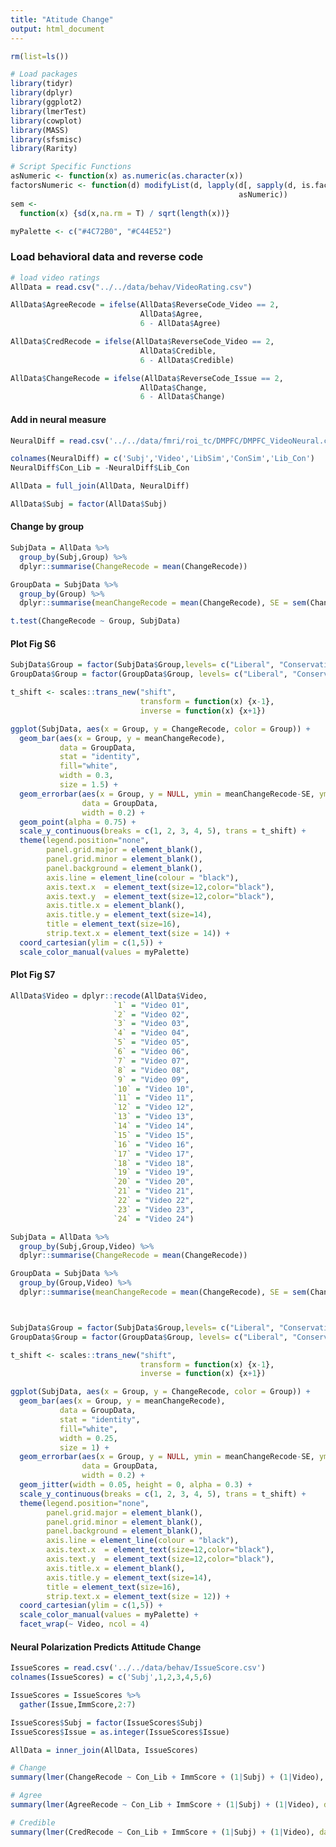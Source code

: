 ```yaml
---
title: "Atitude Change"
output: html_document
---
```


```r
rm(list=ls())

# Load packages
library(tidyr)
library(dplyr)
library(ggplot2)
library(lmerTest)
library(cowplot)
library(MASS)
library(sfsmisc)
library(Rarity)

# Script Specific Functions
asNumeric <- function(x) as.numeric(as.character(x))
factorsNumeric <- function(d) modifyList(d, lapply(d[, sapply(d, is.factor)],   
                                                   asNumeric))
sem <- 
  function(x) {sd(x,na.rm = T) / sqrt(length(x))}

myPalette <- c("#4C72B0", "#C44E52")

```

### Load behavioral data and reverse code
```r
# load video ratings
AllData = read.csv("../../data/behav/VideoRating.csv")

AllData$AgreeRecode = ifelse(AllData$ReverseCode_Video == 2, 
                             AllData$Agree,
                             6 - AllData$Agree)

AllData$CredRecode = ifelse(AllData$ReverseCode_Video == 2, 
                             AllData$Credible,
                             6 - AllData$Credible)

AllData$ChangeRecode = ifelse(AllData$ReverseCode_Issue == 2, 
                             AllData$Change,
                             6 - AllData$Change)
```

#### Add in neural measure
```r
NeuralDiff = read.csv('../../data/fmri/roi_tc/DMPFC/DMPFC_VideoNeural.csv', header = F)

colnames(NeuralDiff) = c('Subj','Video','LibSim','ConSim','Lib_Con')
NeuralDiff$Con_Lib = -NeuralDiff$Lib_Con

AllData = full_join(AllData, NeuralDiff)

AllData$Subj = factor(AllData$Subj)
```


#### Change by group
```r
SubjData = AllData %>% 
  group_by(Subj,Group) %>%
  dplyr::summarise(ChangeRecode = mean(ChangeRecode))

GroupData = SubjData %>%
  group_by(Group) %>%
  dplyr::summarise(meanChangeRecode = mean(ChangeRecode), SE = sem(ChangeRecode))

t.test(ChangeRecode ~ Group, SubjData)
```

#### Plot Fig S6
```r
SubjData$Group = factor(SubjData$Group,levels= c("Liberal", "Conservative"))
GroupData$Group = factor(GroupData$Group, levels= c("Liberal", "Conservative"))

t_shift <- scales::trans_new("shift",
                             transform = function(x) {x-1},
                             inverse = function(x) {x+1})

ggplot(SubjData, aes(x = Group, y = ChangeRecode, color = Group)) +
  geom_bar(aes(x = Group, y = meanChangeRecode),
           data = GroupData,
           stat = "identity",
           fill="white",
           width = 0.3,
           size = 1.5) +
  geom_errorbar(aes(x = Group, y = NULL, ymin = meanChangeRecode-SE, ymax = meanChangeRecode+SE, color = Group),
                data = GroupData,
                width = 0.2) + 
  geom_point(alpha = 0.75) +
  scale_y_continuous(breaks = c(1, 2, 3, 4, 5), trans = t_shift) +
  theme(legend.position="none",
        panel.grid.major = element_blank(),
        panel.grid.minor = element_blank(),
        panel.background = element_blank(),
        axis.line = element_line(colour = "black"),
        axis.text.x  = element_text(size=12,color="black"),
        axis.text.y  = element_text(size=12,color="black"),
        axis.title.x = element_blank(),
        axis.title.y = element_text(size=14),
        title = element_text(size=16),
        strip.text.x = element_text(size = 14)) +
  coord_cartesian(ylim = c(1,5)) + 
  scale_color_manual(values = myPalette)
```

#### Plot Fig S7
```r
AllData$Video = dplyr::recode(AllData$Video,
                       `1` = "Video 01",
                       `2` = "Video 02",
                       `3` = "Video 03",
                       `4` = "Video 04",
                       `5` = "Video 05",
                       `6` = "Video 06",
                       `7` = "Video 07",
                       `8` = "Video 08",
                       `9` = "Video 09",
                       `10` = "Video 10",
                       `11` = "Video 11",
                       `12` = "Video 12",
                       `13` = "Video 13",
                       `14` = "Video 14",
                       `15` = "Video 15",
                       `16` = "Video 16",
                       `17` = "Video 17",
                       `18` = "Video 18",
                       `19` = "Video 19",
                       `20` = "Video 20",
                       `21` = "Video 21",
                       `22` = "Video 22",
                       `23` = "Video 23",
                       `24` = "Video 24")

SubjData = AllData %>% 
  group_by(Subj,Group,Video) %>%
  dplyr::summarise(ChangeRecode = mean(ChangeRecode))

GroupData = SubjData %>%
  group_by(Group,Video) %>%
  dplyr::summarise(meanChangeRecode = mean(ChangeRecode), SE = sem(ChangeRecode))



SubjData$Group = factor(SubjData$Group,levels= c("Liberal", "Conservative"))
GroupData$Group = factor(GroupData$Group, levels= c("Liberal", "Conservative"))

t_shift <- scales::trans_new("shift",
                             transform = function(x) {x-1},
                             inverse = function(x) {x+1})

ggplot(SubjData, aes(x = Group, y = ChangeRecode, color = Group)) +
  geom_bar(aes(x = Group, y = meanChangeRecode),
           data = GroupData,
           stat = "identity",
           fill="white",
           width = 0.25,
           size = 1) +
  geom_errorbar(aes(x = Group, y = NULL, ymin = meanChangeRecode-SE, ymax = meanChangeRecode+SE, color = Group),
                data = GroupData,
                width = 0.2) + 
  geom_jitter(width = 0.05, height = 0, alpha = 0.3) +
  scale_y_continuous(breaks = c(1, 2, 3, 4, 5), trans = t_shift) +
  theme(legend.position="none",
        panel.grid.major = element_blank(),
        panel.grid.minor = element_blank(),
        panel.background = element_blank(),
        axis.line = element_line(colour = "black"),
        axis.text.x  = element_text(size=12,color="black"),
        axis.text.y  = element_text(size=12,color="black"),
        axis.title.x = element_blank(),
        axis.title.y = element_text(size=14),
        title = element_text(size=16),
        strip.text.x = element_text(size = 12)) +
  coord_cartesian(ylim = c(1,5)) + 
  scale_color_manual(values = myPalette) +
  facet_wrap(~ Video, ncol = 4)
```


#### Neural Polarization Predicts Attitude Change
```r
IssueScores = read.csv('../../data/behav/IssueScore.csv') 
colnames(IssueScores) = c('Subj',1,2,3,4,5,6)

IssueScores = IssueScores %>% 
  gather(Issue,ImmScore,2:7)

IssueScores$Subj = factor(IssueScores$Subj)
IssueScores$Issue = as.integer(IssueScores$Issue)

AllData = inner_join(AllData, IssueScores)

# Change
summary(lmer(ChangeRecode ~ Con_Lib + ImmScore + (1|Subj) + (1|Video), data = AllData))

# Agree
summary(lmer(AgreeRecode ~ Con_Lib + ImmScore + (1|Subj) + (1|Video), data = AllData))

# Credible
summary(lmer(CredRecode ~ Con_Lib + ImmScore + (1|Subj) + (1|Video), data = AllData))

```
